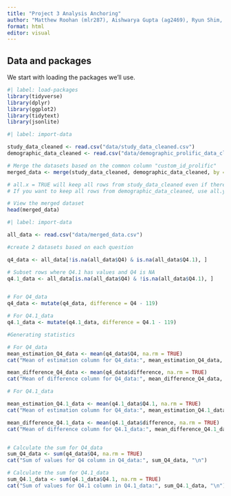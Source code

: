 ```yaml
---
title: "Project 3 Analysis Anchoring"
author: "Matthew Roohan (mlr287), Aishwarya Gupta (ag2469), Ryun Shim, Helena Xiong"
format: html
editor: visual
---
```


## Data and packages

We start with loading the packages we'll use.

```r
#| label: load-packages
library(tidyverse)
library(dplyr)
library(ggplot2)
library(tidytext)
library(jsonlite)
```

```r
#| label: import-data

study_data_cleaned <- read.csv("data/study_data_cleaned.csv")
demographic_data_cleaned <- read.csv("data/demographic_prolific_data_cleaned.csv")

```

```r

# Merge the datasets based on the common column "custom_id_prolific"
merged_data <- merge(study_data_cleaned, demographic_data_cleaned, by = "Custom_id_prolific", all.x = TRUE)

# all.x = TRUE will keep all rows from study_data_cleaned even if there is no match in demographic_data_cleaned
# If you want to keep all rows from demographic_data_cleaned, use all.y = TRUE instead.

# View the merged dataset
head(merged_data)

```

```r
#| label: import-data

all_data <- read.csv("data/merged_data.csv")

```

```r
#create 2 datasets based on each question

q4_data <- all_data[!is.na(all_data$Q4) & is.na(all_data$Q4.1), ]

# Subset rows where Q4.1 has values and Q4 is NA
q4.1_data <- all_data[is.na(all_data$Q4) & !is.na(all_data$Q4.1), ]


# For Q4_data
q4_data <- mutate(q4_data, difference = Q4 - 119)

# For Q4.1_data
q4.1_data <- mutate(q4.1_data, difference = Q4.1 - 119)


```

```r
#Generating statistics 

# For Q4_data
mean_estimation_Q4_data <- mean(q4_data$Q4, na.rm = TRUE)
cat("Mean of estimation column for Q4_data:", mean_estimation_Q4_data, "\n")

mean_difference_Q4_data <- mean(q4_data$difference, na.rm = TRUE)
cat("Mean of difference column for Q4_data:", mean_difference_Q4_data, "\n")

# For Q4.1_data

mean_estimation_Q4.1_data <- mean(q4.1_data$Q4.1, na.rm = TRUE)
cat("Mean of estimation column for Q4_data:", mean_estimation_Q4.1_data, "\n")

mean_difference_Q4.1_data <- mean(q4.1_data$difference, na.rm = TRUE)
cat("Mean of difference column for Q4.1_data:", mean_difference_Q4.1_data, "\n")


# Calculate the sum for Q4_data
sum_Q4_data <- sum(q4_data$Q4, na.rm = TRUE)
cat("Sum of values for Q4 column in Q4_data:", sum_Q4_data, "\n")

# Calculate the sum for Q4.1_data
sum_Q4.1_data <- sum(q4.1_data$Q4.1, na.rm = TRUE)
cat("Sum of values for Q4.1 column in Q4.1_data:", sum_Q4.1_data, "\n")


```

